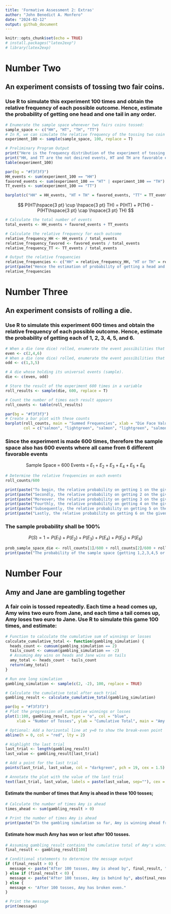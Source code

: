 ---
title: 'Formative Assessment 2: Extras'
author: "John Benedict A. Monfero"
date: "2024-02-12"
output: github_document
---

```{r setup, include=FALSE}
knitr::opts_chunk$set(echo = TRUE)
# install.packages("latex2exp")
# library(latex2exp)
```
# Number Two
## An experiment consists of tossing two fair coins.
### Use R to simulate this experiment 100 times and obtain the relative frequency of each possible outcome. Hence, estimate the probability of getting one head and one tail in any order.
```{r}
# Enumerate the sample space whenever two fairs coins tossed:
sample_space <- c("HH", "HT", "TH", "TT")
# In R, we can simulate the relative frequency of the tossing two coin experiment with 100 repetitions through sample() function
experiment_100 <- sample(sample_space, 100, replace = T)

# Preliminary Program Output
print("Here is the frequency distribution of the experiment of tossing two fair coins")
print("HH, and TT are the not desired events, HT and TH are favorable events")
table(experiment_100)

par(bg = "#f3f3f3")
HH_events <- sum(experiment_100 == "HH")
favored_events <- sum(experiment_100 == "HT" | experiment_100 == "TH")
TT_events <- sum(experiment_100 == "TT")

barplot(c("HH" = HH_events, "HT + TH" = favored_events, "TT" = TT_events),  main = "Experiment consists two tossing coins", xlab = "Events in tossing two coins", ylab = "Total Frequency", col = c("steelblue", "gold", "steelblue"), las = 1)
```


$$
P(HT\hspace{3 pt} \cup \hspace{3 pt} TH) = P(HT) + P(TH) - P(HT\hspace{3 pt}  \cap \hspace{3 pt} TH)
$$
```{r}
# Calculate the total number of events
total_events <- HH_events + favored_events + TT_events

# Calculate the relative frequency for each outcome
relative_frequency_HH <- HH_events / total_events
relative_frequency_favored <- favored_events / total_events
relative_frequency_TT <- TT_events / total_events

# Output the relative frequencies
relative_frequencies <- c("HH" = relative_frequency_HH, "HT or TH" = relative_frequency_favored, "TT" = relative_frequency_TT)
print(paste("Hence the estimation of probability of getting a head and a tail in any order would be", relative_frequency_favored*100, "%"))
relative_frequencies
```
# Number Three
##  An experiment consists of rolling a die. 
### Use R to simulate this experiment 600 times and obtain the relative frequency of each possible outcome. Hence, estimate the probability of getting each of 1, 2, 3, 4, 5, and 6.

```{r}
# When a die (one dice) rolled, enumerate the event possibilities that an even number appears.
even <- c(2,4,6)
# When a die (one dice) rolled, enumerate the event possibilities that not an even number appears.
odd <- c(1,3,5)

# A die whose holding its universal events (sample).
die <- c(even, odd)

# Store the result of the experiment 600 times in a variable
roll_results <- sample(die, 600, replace = T)

# Count the number of times each result appears
roll_counts <- table(roll_results)

par(bg = "#f3f3f3")
# Create a bar plot with these counts
barplot(roll_counts, main = "Summed Frequencies", xlab = "Die Face Values", ylab = "Total Frequency", 
        col = c("salmon", "lightgreen", "salmon", "lightgreen", "salmon", "lightgreen"), las = 1)
```

### Since the experiment is made 600 times, therefore the sample space also has 600 events where all came from 6 different favorable events
$$
\text{Sample Space} \hspace{3pt}= \hspace{3pt} 600 \hspace{3pt} \text{Events} \hspace{3pt} = \hspace{3pt} E_1 + E_2 + E_3 + E_4 + E_5 + E_6
$$

```{r}
# Determine the relative frequencies on each events
roll_counts/600

print(paste("To begin, the relative probability on getting 1 on the given rolling a die experiment is: ", round(roll_counts[1]/600, 4)))
print(paste("Secondly, the relative probability on getting 2 on the given rolling a die experiment is: ", round(roll_counts[2]/600, 4)))
print(paste("Moreover, the relative probability on getting 3 on the given rolling a die experiment is: ", round(roll_counts[3]/600, 4)))
print(paste("Fourthly, the relative probability on getting 4 on the given rolling a die experiment is: ", round(roll_counts[4]/600, 4)))
print(paste("Subsequently, the relative probability on getting 5 on the given rolling a die experiment is: ", round(roll_counts[5]/600, 4)))
print(paste("Lastly, the relative probability on getting 6 on the given rolling a die experiment is: ", round(roll_counts[6]/600, 4)))
```

### The sample probability shall be 100%
$$
P(S)= 1 = P(E_1)+P(E_2)+P(E_3)+P(E_4)+P(E_5)+P(E_6)
$$

```{r}
prob_sample_space_die <- roll_counts[1]/600 + roll_counts[2]/600 + roll_counts[3]/600 + roll_counts[4]/600 + roll_counts[5]/600 + roll_counts[6]/600
print(paste("The probability of the sample space {getting 1,2,3,4,5 or 6} from a rollng die would be: ", prob_sample_space_die*100,"%"))
```

# Number Four
## Amy and Jane are gambling together
### A fair coin is tossed repeatedly. Each time a head comes up, Amy wins two euro from Jane, and each time a tail comes up, Amy loses two euro to Jane. Use R to simulate this game 100 times, and estimate:

```{r}
# Function to calculate the cumulative sum of winnings or losses
calculate_cumulative_total <- function(gambling_simulation) {
  heads_count <- cumsum(gambling_simulation == 2)
  tails_count <- cumsum(gambling_simulation == -2)
  # Assuming Amy wins on heads and Jane wins on tails
  amy_total <- heads_count - tails_count
  return(amy_total)
}

# Run one long simulation
gambling_simulation <- sample(c(2, -2), 100, replace = TRUE)

# Calculate the cumulative total after each trial
gambling_result <- calculate_cumulative_total(gambling_simulation)

par(bg = "#f3f3f3")
# Plot the progression of cumulative winnings or losses
plot(1:100, gambling_result, type = "o", col = "blue",
     xlab = "Number of Tosses", ylab = "Cumulative Total", main = "Amy's Progression of Winnings/Losses")

# Optional: Add a horizontal line at y=0 to show the break-even point
abline(h = 0, col = "red", lty = 2)

# Highlight the last trial
last_trial <- length(gambling_result)
last_value <- gambling_result[last_trial]

# Add a point for the last trial
points(last_trial, last_value, col = "darkgreen", pch = 19, cex = 1.5)

# Annotate the plot with the value of the last trial
text(last_trial, last_value, labels = paste(last_value, sep=""), cex = 0.5, col = "darkgreen", pos = 4)

```


#### Estimate the number of times that Amy is ahead in these 100 tosses;
```{r}
# Calculate the number of times Amy is ahead
times_ahead <- sum(gambling_result > 0)

# Print the number of times Amy is ahead
print(paste("In the gambling simulation so far, Amy is winning ahead from debt or break-even line by", times_ahead, "times!"))
```

#### Estimate how much Amy has won or lost after 100 tosses.
```{r}
# Assuming gambling_result contains the cumulative total of Amy's winnings/losses after 100 tosses
final_result <- gambling_result[100]

# Conditional statements to determine the message output
if (final_result > 0) {
  message <- paste("After 100 tosses, Amy is ahead by", final_result, "euros.")
} else if (final_result < 0) {
  message <- paste("After 100 tosses, Amy is behind by", abs(final_result), "euros.")
} else {
  message <- "After 100 tosses, Amy has broken even."
}

# Print the message
print(message)
```

